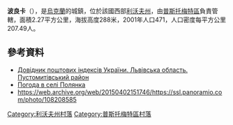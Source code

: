 {{coord|49|44|13|N|23|50|6|E|scale:100000|display=title}}

'''波良卡'''（{{lang-uk|Полянка}}），是[[烏克蘭|烏克蘭]]的城鎮，位於該國西部[[利沃夫州|利沃夫州]]，由[[普斯托梅特區|普斯托梅特區]]負責管轄，面積2.27平方公里，海拔高度288米，2001年人口471，人口密度每平方公里207.49人。

==參考資料==
*[http://www.uaidx.com/13/298/index Довідник поштових індексів України. Львівська область. Пустомитівський район] {{Wayback|url=http://www.uaidx.com/13/298/index |date=20161011013019 }}
* [http://weather.in.ua/ua/l'vovskaja/21228 Погода в селі Полянка] {{Wayback|url=http://weather.in.ua/ua/l%27vovskaja/21228 |date=20160305085725 }}
* https://web.archive.org/web/20150402151746/https://ssl.panoramio.com/photo/108208585

[[Category:利沃夫州村落|Category:利沃夫州村落]]
[[Category:普斯托梅特區村落|Category:普斯托梅特區村落]]


{{Lviv-geo-stub}}